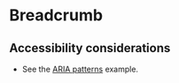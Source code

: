 
# Breadcrumb

## Accessibility considerations
- See the [ARIA patterns](https://www.w3.org/WAI/ARIA/apg/patterns/breadcrumb/examples/breadcrumb/) example.

<Preview>
    <Story id="components-breadcrumb--breadcrumb" />
</Preview>
